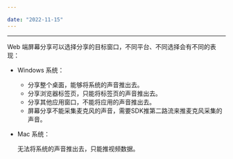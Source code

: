 ```yaml
---

date: "2022-11-15"
---
```


<Title>Web 平台屏幕分享，如何将系统声音和麦克风声音分享出去？</Title>



- - - 

Web 端屏幕分享可以选择分享的目标窗口，不同平台、不同选择会有不同的表现：  

- Windows 系统：
    - 分享整个桌面，能够将系统的声音推出去。
    - 分享浏览器标签页，只能将标签页的声音推出去。
    - 分享其他应用窗口，不能将应用的声音推出去。
    - 屏幕分享不能采集麦克风的声音，需要SDK推第二路流来推麦克风采集的声音。

- Mac 系统：  

    无法将系统的声音推出去，只能推视频数据。